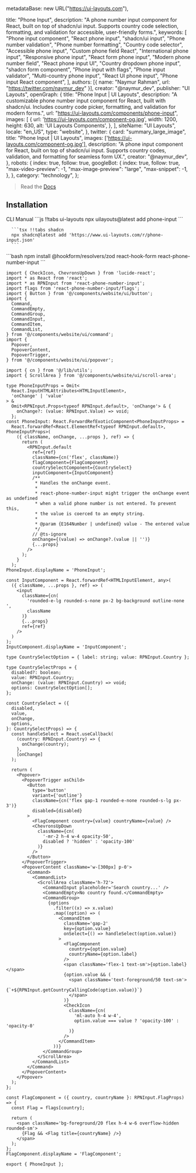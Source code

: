   metadataBase: new URL("https://ui-layouts.com"),

  title: "Phone Input",
  description:
    "A phone number input component for React, built on top of shadcn/ui input. Supports country code selection, formatting, and validation for accessible, user-friendly forms.",
  keywords: [
    "Phone input component",
    "React phone input",
    "shadcn/ui input",
    "Phone number validation",
    "Phone number formatting",
    "Country code selector",
    "Accessible phone input",
    "Custom phone field React",
    "International phone input",
    "Responsive phone input",
    "React form phone input",
    "Modern phone number field",
    "React phone input UI",
    "Country dropdown phone input",
    "shadcn form component",
    "Phone input with flags",
    "Phone input validator",
    "Multi-country phone input",
    "React UI phone input",
    "Phone input React component",
  ],
  authors: [{ name: "Naymur Rahman", url: "https://twitter.com/naymur_dev" }],
  creator: "@naymur_dev",
  publisher: "UI Layouts",
  openGraph: {
    title: "Phone Input | UI Layouts",
    description:
      "A customizable phone number input component for React, built with shadcn/ui. Includes country code picker, formatting, and validation for modern forms.",
    url: "https://ui-layouts.com/components/phone-input",
    images: [
      {
        url: 'https://ui-layouts.com/component-og.jpg',
        width: 1200,
        height: 630,
        alt: 'UI Layouts Components',
      },
    ],
    siteName: "UI Layouts",
    locale: "en_US",
    type: "website",
  },
  twitter: {
    card: "summary_large_image",
    title: "Phone Input | UI Layouts",
    images: ['https://ui-layouts.com/component-og.jpg'],
    description:
      "A phone input component for React, built on top of shadcn/ui input. Supports country codes, validation, and formatting for seamless form UX.",
    creator: "@naymur_dev",
  },
  robots: {
    index: true,
    follow: true,
    googleBot: {
      index: true,
      follow: true,
      "max-video-preview": -1,
      "max-image-preview": "large",
      "max-snippet": -1,
    },
  },
  category: "technology",
};


> Read the [Docs](https://shadcn-phone-input.vercel.app)

<ComponentCodePreview name='phone-input' hasReTrigger isFitheight />

## Installation



<Tabs defaultValue="cli">

<TabsList className='border-b w-full bg-transparent dark:bg-transparent justify-start dark:bg-zinc-900 h-11'>
  <TabsTrigger value='cli'>CLI</TabsTrigger>
  <TabsTrigger value='manual'>Manual</TabsTrigger>
</TabsList>

  <TabsContent value="cli">
   <CodeWithTabs>
      ```js !!tabs ui-layouts
      npx uilayouts@latest add phone-input
      ```

      ```tsx !!tabs shadcn
      npx shadcn@latest add 'https://www.ui-layouts.com/r/phone-input.json'
      ```

   </CodeWithTabs>
  </TabsContent>
  
  <TabsContent value="manual">
```bash
npm install @hookform/resolvers/zod react-hook-form react-phone-number-input
```

```tsx phone-input.tsx
import { CheckIcon, ChevronsUpDown } from 'lucide-react';
import * as React from 'react';
import * as RPNInput from 'react-phone-number-input';
import flags from 'react-phone-number-input/flags';
import { Button } from '@/components/website/ui/button';
import {
  Command,
  CommandEmpty,
  CommandGroup,
  CommandInput,
  CommandItem,
  CommandList,
} from '@/components/website/ui/command';
import {
  Popover,
  PopoverContent,
  PopoverTrigger,
} from '@/components/website/ui/popover';

import { cn } from '@/lib/utils';
import { ScrollArea } from '@/components/website/ui/scroll-area';

type PhoneInputProps = Omit<
  React.InputHTMLAttributes<HTMLInputElement>,
  'onChange' | 'value'
> &
  Omit<RPNInput.Props<typeof RPNInput.default>, 'onChange'> & {
    onChange?: (value: RPNInput.Value) => void;
  };
const PhoneInput: React.ForwardRefExoticComponent<PhoneInputProps> =
  React.forwardRef<React.ElementRef<typeof RPNInput.default>, PhoneInputProps>(
    ({ className, onChange, ...props }, ref) => {
      return (
        <RPNInput.default
          ref={ref}
          className={cn('flex', className)}
          flagComponent={FlagComponent}
          countrySelectComponent={CountrySelect}
          inputComponent={InputComponent}
          /**
           * Handles the onChange event.
           *
           * react-phone-number-input might trigger the onChange event as undefined
           * when a valid phone number is not entered. To prevent this,
           * the value is coerced to an empty string.
           *
           * @param {E164Number | undefined} value - The entered value
           */
          // @ts-ignore
          onChange={(value) => onChange?.(value || '')}
          {...props}
        />
      );
    }
  );
PhoneInput.displayName = 'PhoneInput';

const InputComponent = React.forwardRef<HTMLInputElement, any>(
  ({ className, ...props }, ref) => (
    <input
      className={cn(
        'rounded-e-lg rounded-s-none px-2 bg-background outline-none ',
        className
      )}
      {...props}
      ref={ref}
    />
  )
);
InputComponent.displayName = 'InputComponent';

type CountrySelectOption = { label: string; value: RPNInput.Country };

type CountrySelectProps = {
  disabled?: boolean;
  value: RPNInput.Country;
  onChange: (value: RPNInput.Country) => void;
  options: CountrySelectOption[];
};

const CountrySelect = ({
  disabled,
  value,
  onChange,
  options,
}: CountrySelectProps) => {
  const handleSelect = React.useCallback(
    (country: RPNInput.Country) => {
      onChange(country);
    },
    [onChange]
  );

  return (
    <Popover>
      <PopoverTrigger asChild>
        <Button
          type='button'
          variant={'outline'}
          className={cn('flex gap-1 rounded-e-none rounded-s-lg px-3')}
          disabled={disabled}
        >
          <FlagComponent country={value} countryName={value} />
          <ChevronsUpDown
            className={cn(
              '-mr-2 h-4 w-4 opacity-50',
              disabled ? 'hidden' : 'opacity-100'
            )}
          />
        </Button>
      </PopoverTrigger>
      <PopoverContent className='w-[300px] p-0'>
        <Command>
          <CommandList>
            <ScrollArea className='h-72'>
              <CommandInput placeholder='Search country...' />
              <CommandEmpty>No country found.</CommandEmpty>
              <CommandGroup>
                {options
                  .filter((x) => x.value)
                  .map((option) => (
                    <CommandItem
                      className='gap-2'
                      key={option.value}
                      onSelect={() => handleSelect(option.value)}
                    >
                      <FlagComponent
                        country={option.value}
                        countryName={option.label}
                      />
                      <span className='flex-1 text-sm'>{option.label}</span>
                      {option.value && (
                        <span className='text-foreground/50 text-sm'>
                          {`+${RPNInput.getCountryCallingCode(option.value)}`}
                        </span>
                      )}
                      <CheckIcon
                        className={cn(
                          'ml-auto h-4 w-4',
                          option.value === value ? 'opacity-100' : 'opacity-0'
                        )}
                      />
                    </CommandItem>
                  ))}
              </CommandGroup>
            </ScrollArea>
          </CommandList>
        </Command>
      </PopoverContent>
    </Popover>
  );
};

const FlagComponent = ({ country, countryName }: RPNInput.FlagProps) => {
  const Flag = flags[country];

  return (
    <span className='bg-foreground/20 flex h-4 w-6 overflow-hidden rounded-sm'>
      {Flag && <Flag title={countryName} />}
    </span>
  );
};
FlagComponent.displayName = 'FlagComponent';

export { PhoneInput };
```
</TabsContent>
</Tabs>

